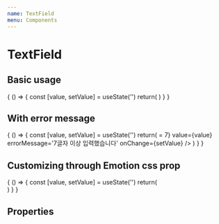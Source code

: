 ```yaml
---
name: TextField
menu: Components
---
```



# TextField

## Basic usage

<Playground>
  {
    () => {
      const [value, setValue] = useState('')
      return(
          <TextField label='label' value={value} onChange={setValue}/>
      )
    }
  }
</Playground>


## With error message

<Playground>
  {
    () => {
      const [value, setValue] = useState('')
      return(
          <TextField 
            label='7글자 미만 입력' 
            isError={value.length >= 7}
            value={value} 
            errorMessage='7글자 이상 입력했습니다'
            onChange={setValue}
          />
      )
    }
  }
</Playground>


## Customizing through Emotion css prop

<Playground>
  {
    () => {
      const [value, setValue] = useState('')
      return(
        <div style={{
          display: 'grid',
          width: '60%',
          gridTemplateColumns: 'repeat(2,1fr)', 
          gap: '10px', gridTemplateRows: 'repeate(3, 1fr)'
        }}>
          <TextField label='Default' value={value} onChange={setValue}/>
          <TextField label='Custom Size' customCss={css`width: 255px; height: 100px; font-size: 30px;`} value={value} onChange={setValue}/>
          <TextField label='Grid Attribute applied' customCss={css`width: auto; grid-column: 1 / 3;`} value={value} onChange={setValue}/>
          <TextField label='Etc Custom' customCss={css`border: dotted 2px black; background-color: yellow; color: black; font-size: 20px`} value={value} onChange={setValue}/>
         </div> 
      )
    }
  }
</Playground>

## Properties

<Props of={TextField} />